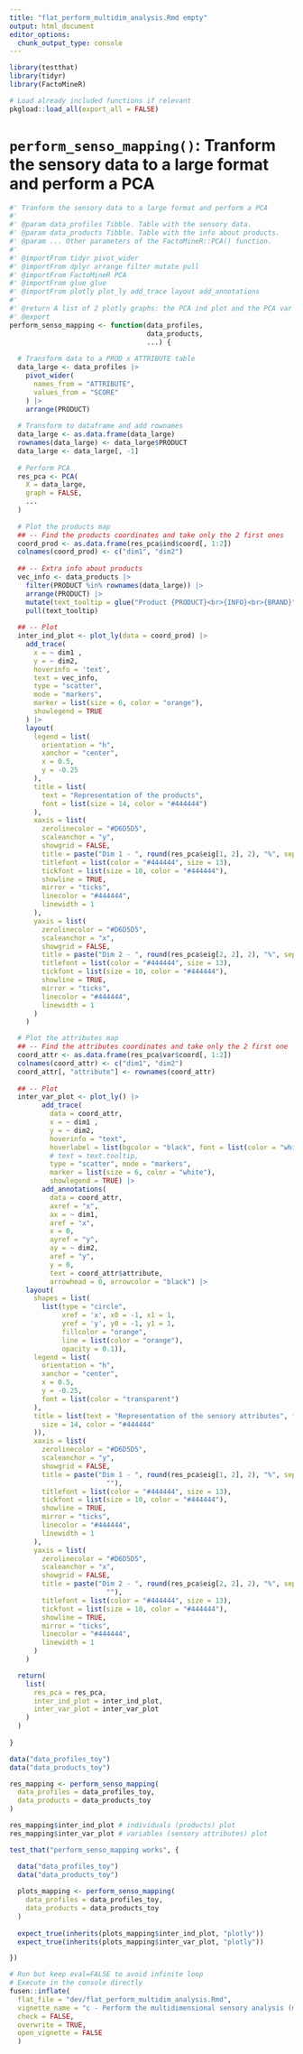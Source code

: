 ```yaml
---
title: "flat_perform_multidim_analysis.Rmd empty"
output: html_document
editor_options: 
  chunk_output_type: console
---
```


```r
library(testthat)
library(tidyr)
library(FactoMineR)
```

```r
# Load already included functions if relevant
pkgload::load_all(export_all = FALSE)
```

# `perform_senso_mapping()`: Tranform the sensory data to a large format and perform a PCA

```r
#' Tranform the sensory data to a large format and perform a PCA
#'
#' @param data_profiles Tibble. Table with the sensory data.
#' @param data_products Tibble. Table with the info about products.
#' @param ... Other parameters of the FactoMineR::PCA() function.
#'
#' @importFrom tidyr pivot_wider
#' @importFrom dplyr arrange filter mutate pull
#' @importFrom FactoMineR PCA
#' @importFrom glue glue
#' @importFrom plotly plot_ly add_trace layout add_annotations
#' 
#' @return A list of 2 plotly graphs: the PCA ind plot and the PCA var plot
#' @export
perform_senso_mapping <- function(data_profiles,
                                  data_products, 
                                  ...) {
  
  # Transform data to a PROD x ATTRIBUTE table
  data_large <- data_profiles |>
    pivot_wider(
      names_from = "ATTRIBUTE", 
      values_from = "SCORE"
    ) |> 
    arrange(PRODUCT)
    
  # Transform to dataframe and add rownames
  data_large <- as.data.frame(data_large)
  rownames(data_large) <- data_large$PRODUCT
  data_large <- data_large[, -1]
  
  # Perform PCA
  res_pca <- PCA(
    X = data_large, 
    graph = FALSE, 
    ...
  )
  
  # Plot the products map
  ## -- Find the products coordinates and take only the 2 first ones 
  coord_prod <- as.data.frame(res_pca$ind$coord[, 1:2])
  colnames(coord_prod) <- c("dim1", "dim2")
  
  ## -- Extra info about products
  vec_info <- data_products |> 
    filter(PRODUCT %in% rownames(data_large)) |> 
    arrange(PRODUCT) |> 
    mutate(text_tooltip = glue("Product {PRODUCT}<br>{INFO}<br>{BRAND}")) |> 
    pull(text_tooltip)
  
  ## -- Plot
  inter_ind_plot <- plot_ly(data = coord_prod) |>
    add_trace(
      x = ~ dim1 ,
      y = ~ dim2,
      hoverinfo = 'text',
      text = vec_info,
      type = "scatter",
      mode = "markers",
      marker = list(size = 6, color = "orange"),
      showlegend = TRUE
    ) |>
    layout(
      legend = list(
        orientation = "h",
        xanchor = "center",
        x = 0.5,
        y = -0.25
      ),
      title = list(
        text = "Representation of the products",
        font = list(size = 14, color = "#444444")
      ),
      xaxis = list(
        zerolinecolor = "#D6D5D5",
        scaleanchor = "y",
        showgrid = FALSE,
        title = paste("Dim 1 - ", round(res_pca$eig[1, 2], 2), "%", sep = ""),
        titlefont = list(color = "#444444", size = 13),
        tickfont = list(size = 10, color = "#444444"),
        showline = TRUE,
        mirror = "ticks",
        linecolor = "#444444",
        linewidth = 1
      ),
      yaxis = list(
        zerolinecolor = "#D6D5D5",
        scaleanchor = "x",
        showgrid = FALSE,
        title = paste("Dim 2 - ", round(res_pca$eig[2, 2], 2), "%", sep =""),
        titlefont = list(color = "#444444", size = 13),
        tickfont = list(size = 10, color = "#444444"),
        showline = TRUE,
        mirror = "ticks",
        linecolor = "#444444",
        linewidth = 1
      )
    )

  # Plot the attributes map
  ## -- Find the attributes coordinates and take only the 2 first one 
  coord_attr <- as.data.frame(res_pca$var$coord[, 1:2])
  colnames(coord_attr) <- c("dim1", "dim2")
  coord_attr[, "attribute"] <- rownames(coord_attr)
  
  ## -- Plot
  inter_var_plot <- plot_ly() |>
        add_trace(
          data = coord_attr,
          x = ~ dim1 ,
          y = ~ dim2,
          hoverinfo = "text",
          hoverlabel = list(bgcolor = "black", font = list(color = "white")),
          # text = text.tooltip,
          type = "scatter", mode = "markers",
          marker = list(size = 6, color = "white"),
          showlegend = TRUE) |>
        add_annotations(
          data = coord_attr,
          axref = "x", 
          ax = ~ dim1, 
          aref = "x", 
          x = 0,
          ayref = "y", 
          ay = ~ dim2, 
          aref = "y", 
          y = 0,
          text = coord_attr$attribute, 
          arrowhead = 0, arrowcolor = "black") |>
    layout(
      shapes = list(
        list(type = "circle",
             xref = 'x', x0 = -1, x1 = 1,
             yref = 'y', y0 = -1, y1 = 1,
             fillcolor = "orange", 
             line = list(color = "orange"),
             opacity = 0.1)),
      legend = list(
        orientation = "h",
        xanchor = "center",
        x = 0.5,
        y = -0.25,
        font = list(color = "transparent")
      ),
      title = list(text = "Representation of the sensory attributes", font = list(
        size = 14, color = "#444444"
      )),
      xaxis = list(
        zerolinecolor = "#D6D5D5",
        scaleanchor = "y",
        showgrid = FALSE,
        title = paste("Dim 1 - ", round(res_pca$eig[1, 2], 2), "%", sep =
                        ""),
        titlefont = list(color = "#444444", size = 13),
        tickfont = list(size = 10, color = "#444444"),
        showline = TRUE,
        mirror = "ticks",
        linecolor = "#444444",
        linewidth = 1
      ),
      yaxis = list(
        zerolinecolor = "#D6D5D5",
        scaleanchor = "x",
        showgrid = FALSE,
        title = paste("Dim 2 - ", round(res_pca$eig[2, 2], 2), "%", sep =
                        ""),
        titlefont = list(color = "#444444", size = 13),
        tickfont = list(size = 10, color = "#444444"),
        showline = TRUE,
        mirror = "ticks",
        linecolor = "#444444",
        linewidth = 1
      )
    )

  return(
    list(
      res_pca = res_pca,
      inter_ind_plot = inter_ind_plot,
      inter_var_plot = inter_var_plot
    )
  )
  
}
```

```r
data("data_profiles_toy")
data("data_products_toy")

res_mapping <- perform_senso_mapping(
  data_profiles = data_profiles_toy,
  data_products = data_products_toy
)

res_mapping$inter_ind_plot # individuals (products) plot
res_mapping$inter_var_plot # variables (sensory attributes) plot
```

```r
test_that("perform_senso_mapping works", {

  data("data_profiles_toy")
  data("data_products_toy")
  
  plots_mapping <- perform_senso_mapping(
    data_profiles = data_profiles_toy,
    data_products = data_products_toy
  )
  
  expect_true(inherits(plots_mapping$inter_ind_plot, "plotly"))
  expect_true(inherits(plots_mapping$inter_var_plot, "plotly"))

})
```


```r
# Run but keep eval=FALSE to avoid infinite loop
# Execute in the console directly
fusen::inflate(
  flat_file = "dev/flat_perform_multidim_analysis.Rmd", 
  vignette_name = "c - Perform the multidimensional sensory analysis (mapping)", 
  check = FALSE,
  overwrite = TRUE,
  open_vignette = FALSE
  )
```

